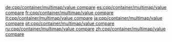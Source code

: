 {{include page|cpp/container/value_compare|multimap}}

[[de:cpp/container/multimap/value compare]]
[[es:cpp/container/multimap/value compare]]
[[fr:cpp/container/multimap/value compare]]
[[it:cpp/container/multimap/value compare]]
[[ja:cpp/container/multimap/value compare]]
[[pt:cpp/container/multimap/value compare]]
[[ru:cpp/container/multimap/value compare]]
[[zh:cpp/container/multimap/value compare]]